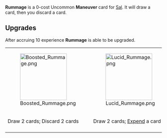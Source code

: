 {{Card
|character = Sal
|rarity = Uncommon
|cardtype = Maneuver
|decktype = Battle
|upgradeable = Yes
|expreq = 10
|upgrade1 = Boosted Rummage
|upgrade2 = Lucid Rummage}}
{{Quote|I know it in here somewhere, who drew all these pockets?}}

'''Rummage''' is a 0-cost Uncommon '''Maneuver''' card for [[Sal]]. It will draw a card, then you discard a card.

==Upgrades==
After accruing 10 experience '''Rummage''' is able to be upgraded. 
{| class="wikitable" style="text-align:center"
|-
|[[File:Boosted Rummage.png|150px]]
|[[File:Lucid Rummage.png|150px]]
|-
!Draw 2 cards; Discard 2 cards
!Draw 2 cards; [[Expend]] a card
|-
|}